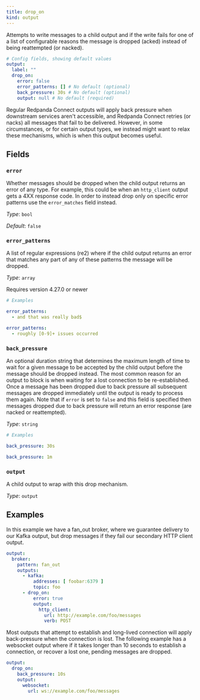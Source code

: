 ```yaml
---
title: drop_on
kind: output
---
```


Attempts to write messages to a child output and if the write fails for one of a list of configurable reasons the message is dropped (acked) instead of being reattempted (or nacked).

```yml
# Config fields, showing default values
output:
  label: ""
  drop_on:
    error: false
    error_patterns: [] # No default (optional)
    back_pressure: 30s # No default (optional)
    output: null # No default (required)
```

Regular Redpanda Connect outputs will apply back pressure when downstream services aren't accessible, and Redpanda Connect retries (or nacks) all messages that fail to be delivered. However, in some circumstances, or for certain output types, we instead might want to relax these mechanisms, which is when this output becomes useful.

## Fields

### `error`

Whether messages should be dropped when the child output returns an error of any type. For example, this could be when an `http_client` output gets a 4XX response code. In order to instead drop only on specific error patterns use the `error_matches` field instead.


*Type*: `bool`

*Default*: `false`

### `error_patterns`

A list of regular expressions (re2) where if the child output returns an error that matches any part of any of these patterns the message will be dropped.


*Type*: `array`

Requires version 4.27.0 or newer

```yml
# Examples

error_patterns:
  - and that was really bad$

error_patterns:
  - roughly [0-9]+ issues occurred
```

### `back_pressure`

An optional duration string that determines the maximum length of time to wait for a given message to be accepted by the child output before the message should be dropped instead. The most common reason for an output to block is when waiting for a lost connection to be re-established. Once a message has been dropped due to back pressure all subsequent messages are dropped immediately until the output is ready to process them again. Note that if `error` is set to `false` and this field is specified then messages dropped due to back pressure will return an error response (are nacked or reattempted).


*Type*: `string`


```yml
# Examples

back_pressure: 30s

back_pressure: 1m
```

### `output`

A child output to wrap with this drop mechanism.


*Type*: `output`


## Examples

<Tabs>
<TabItem label="Dropping failed HTTP requests">
In this example we have a fan_out broker, where we guarantee delivery to our Kafka output, but drop messages if they fail our secondary HTTP client output.

```yaml
output:
  broker:
    pattern: fan_out
    outputs:
      - kafka:
          addresses: [ foobar:6379 ]
          topic: foo
      - drop_on:
          error: true
          output:
            http_client:
              url: http://example.com/foo/messages
              verb: POST
```

</TabItem>
<TabItem label="Dropping from outputs that cannot connect">
Most outputs that attempt to establish and long-lived connection will apply back-pressure when the connection is lost. The following example has a websocket output where if it takes longer than 10 seconds to establish a connection, or recover a lost one, pending messages are dropped.

```yaml
output:
  drop_on:
    back_pressure: 10s
    output:
      websocket:
        url: ws://example.com/foo/messages
```

</TabItem>
</Tabs>


